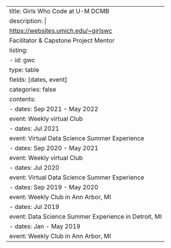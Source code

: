 ---
title: Girls Who Code at U-M DCMB
description: |
    <https://websites.umich.edu/~girlswc> <br> 
    Facilitator & Capstone Project Mentor
listing:
  - id: gwc
    type: table
    fields: [dates, event]
    categories: false
    contents:
    - dates: Sep 2021 - May 2022
      event: Weekly virtual Club
    - dates: Jul 2021
      event: Virtual Data Science Summer Experience
    - dates: Sep 2020 - May 2021
      event: Weekly virtual Club
    - dates: Jul 2020
      event: Virtual Data Science Summer Experience
    - dates: Sep 2019 - May 2020
      event: Weekly Club in Ann Arbor, MI
    - dates: Jul 2019
      event: Data Science Summer Experience in Detroit, MI
    - dates: Jan - May 2019
      event: Weekly Club in Ann Arbor, MI
---